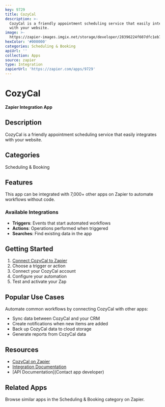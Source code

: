 ```yaml
---
key: 9729
title: CozyCal
description: >-
  CozyCal is a friendly appointment scheduling service that easily integrates
  with your website.
image: >-
  https://zapier-images.imgix.net/storage/developer/28396224f607dfc1eb7132b3f8755df8_2.png?auto=format%2Ccompress&ixlib=python-3.0.0&q=50
hexColor: '#000000'
categories: Scheduling & Booking
apiUrl: ''
collection: Apps
source: zapier
type: Integration
zapierUrl: 'https://zapier.com/apps/9729'
---
```

# CozyCal

**Zapier Integration App**

## Description

CozyCal is a friendly appointment scheduling service that easily integrates with your website.

## Categories

Scheduling & Booking

## Features

This app can be integrated with 7,000+ other apps on Zapier to automate workflows without code.

### Available Integrations

- **Triggers**: Events that start automated workflows
- **Actions**: Operations performed when triggered
- **Searches**: Find existing data in the app

## Getting Started

1. [Connect CozyCal to Zapier](https://zapier.com/apps/9729)
2. Choose a trigger or action
3. Connect your CozyCal account
4. Configure your automation
5. Test and activate your Zap

## Popular Use Cases

Automate common workflows by connecting CozyCal with other apps:

- Sync data between CozyCal and your CRM
- Create notifications when new items are added
- Back up CozyCal data to cloud storage
- Generate reports from CozyCal data

## Resources

- [CozyCal on Zapier](https://zapier.com/apps/9729)
- [Integration Documentation](https://zapier.com/apps/9729/integrations)
- [API Documentation](Contact app developer)

## Related Apps

Browse similar apps in the Scheduling & Booking category on Zapier.
